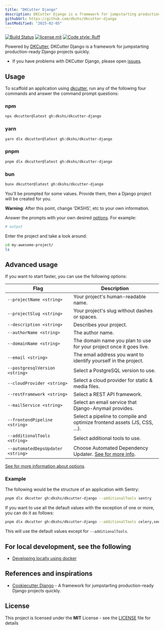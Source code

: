 ```yaml
---
title: "DKCutter Django"
description: DKCutter Django is a framework for jumpstarting production-ready Django projects quickly.
githubUrl: https://github.com/dkshs/dkcutter-django
lastModified: "2025-02-05"
---
```


[![Build Status](https://img.shields.io/github/actions/workflow/status/dkshs/dkcutter-django/ci.yml?branch=main)](https://github.com/dkshs/dkcutter-django/actions/workflows/ci.yml?query=branch%3Amain)
[![license mit](https://img.shields.io/badge/licence-MIT-56BEB8)](https://github.com/dkshs/dkcutter-django/blob/main/LICENSE)
[![Code style: Ruff](https://img.shields.io/endpoint?url=https://raw.githubusercontent.com/astral-sh/ruff/main/assets/badge/format.json)](https://github.com/astral-sh/ruff)

Powered by [DKCutter](https://github.com/dkshs/dkcutter), DKCutter Django is a framework for jumpstarting production-ready Django projects quickly.

- If you have problems with DKCutter Django, please open [issues](https://github.com/dkshs/dkcutter-django/issues/new).

## Usage

To scaffold an application using [dkcutter](https://github.com/dkshs/dkcutter), run any of the following four commands and answer the command prompt questions:

### npm

```bash
npx dkcutter@latest gh:dkshs/dkcutter-django
```

### yarn

```bash
yarn dlx dkcutter@latest gh:dkshs/dkcutter-django
```

### pnpm

```bash
pnpm dlx dkcutter@latest gh:dkshs/dkcutter-django
```

### bun

```bash
bunx dkcutter@latest gh:dkshs/dkcutter-django
```

You'll be prompted for some values. Provide them, then a Django project will be created for you.

**Warning**: After this point, change 'DKSHS', etc to your own information.

Answer the prompts with your own desired [options][options-url]. For example:

```bash
# output
```

Enter the project and take a look around:

```bash
cd my-awesome-project/
ls
```

## Advanced usage

If you want to start faster, you can use the following options:

| Flag                              | Description                                                                               |
| --------------------------------- | ----------------------------------------------------------------------------------------- |
| `--projectName <string>`          | Your project's human-readable name.                                                       |
| `--projectSlug <string>`          | Your project's slug without dashes or spaces.                                             |
| `--description <string>`          | Describes your project.                                                                   |
| `--authorName <string>`           | The author name.                                                                          |
| `--domainName <string>`           | The domain name you plan to use for your project once it goes live.                       |
| `--email <string>`                | The email address you want to identify yourself in the project.                           |
| `--postgresqlVersion <string>`    | Select a PostgreSQL version to use.                                                       |
| `--cloudProvider <string>`        | Select a cloud provider for static & media files.                                         |
| `--restFramework <string>`        | Select a REST API framework.                                                              |
| `--mailService <string>`          | Select an email service that Django-Anymail provides.                                     |
| `--frontendPipeline <string>`     | Select a pipeline to compile and optimize frontend assets (JS, CSS, …).                   |
| `--additionalTools <string>`      | Select additional tools to use.                                                           |
| `--automatedDepsUpdater <string>` | Choose Automated Dependency Updater. [See for more info][options-url].                    |

[See for more information about options][options-url].

### Example

The following would be the structure of an application with Sentry:

```bash
pnpm dlx dkcutter gh:dkshs/dkcutter-django --additionalTools sentry
```

If you want to use all the default values with the exception of one or more, you can do it as follows:

```bash
pnpm dlx dkcutter gh:dkshs/dkcutter-django --additionalTools celery,sentry -y
```

This will use the default values except for `--additionalTools`.

## For local development, see the following

- [Developing locally using docker](https://github.com/dkshs/dkcutter-django/blob/main/docs/developing-locally-docker.md)

[options-url]: https://github.com/dkshs/dkcutter-django/blob/main/docs/project-generation-options.md

## References and inspirations

- [Cookiecutter Django](https://github.com/cookiecutter/cookiecutter-django) - A framework for jumpstarting production-ready Django projects quickly.

## License

This project is licensed under the **MIT** License - see the [LICENSE](https://github.com/dkshs/dkcutter-django/blob/main/LICENSE) file for details

